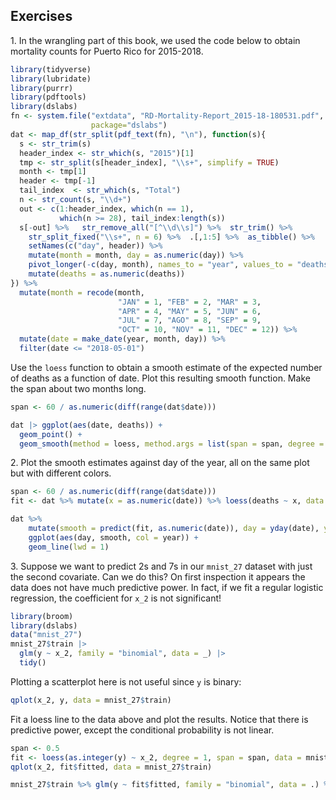 ## Exercises 
1\. In the wrangling part of this book, we used the code below to obtain mortality counts for Puerto Rico for 2015-2018. 
```{r, eval=FALSE} 
library(tidyverse) 
library(lubridate) 
library(purrr) 
library(pdftools) 
library(dslabs) 
fn <- system.file("extdata", "RD-Mortality-Report_2015-18-180531.pdf", 
                  package="dslabs") 
dat <- map_df(str_split(pdf_text(fn), "\n"), function(s){ 
  s <- str_trim(s) 
  header_index <- str_which(s, "2015")[1] 
  tmp <- str_split(s[header_index], "\\s+", simplify = TRUE) 
  month <- tmp[1] 
  header <- tmp[-1] 
  tail_index  <- str_which(s, "Total") 
  n <- str_count(s, "\\d+") 
  out <- c(1:header_index, which(n == 1),  
           which(n >= 28), tail_index:length(s)) 
  s[-out] %>%   str_remove_all("[^\\d\\s]") %>%  str_trim() %>%  
    str_split_fixed("\\s+", n = 6) %>%  .[,1:5] %>%  as_tibble() %>%   
    setNames(c("day", header)) %>%  
    mutate(month = month, day = as.numeric(day)) %>%  
    pivot_longer(-c(day, month), names_to = "year", values_to = "deaths") %>%  
    mutate(deaths = as.numeric(deaths)) 
}) %>% 
  mutate(month = recode(month,  
                        "JAN" = 1, "FEB" = 2, "MAR" = 3,  
                        "APR" = 4, "MAY" = 5, "JUN" = 6,  
                        "JUL" = 7, "AGO" = 8, "SEP" = 9,  
                        "OCT" = 10, "NOV" = 11, "DEC" = 12)) %>%  
  mutate(date = make_date(year, month, day)) %>%  
  filter(date <= "2018-05-01") 
``` 
Use the `loess` function to obtain a smooth estimate of the expected number of deaths as a function of date. Plot this resulting smooth function. Make the span about two months long. 
```{r}
span <- 60 / as.numeric(diff(range(dat$date)))

dat |> ggplot(aes(date, deaths)) +
  geom_point() + 
  geom_smooth(method = loess, method.args = list(span = span, degree = 1))
```

2\. Plot the smooth estimates against day of the year, all on the same plot but with different colors. 

```{r}
span <- 60 / as.numeric(diff(range(dat$date)))
fit <- dat %>% mutate(x = as.numeric(date)) %>% loess(deaths ~ x, data = ., span = span, degree = 1)

dat %>% 
	mutate(smooth = predict(fit, as.numeric(date)), day = yday(date), year = as.character(year(date))) %>%
	ggplot(aes(day, smooth, col = year)) +
	geom_line(lwd = 1)
```

3\. Suppose we want to predict 2s and 7s in our `mnist_27` dataset with just the second covariate. Can we do this? On first inspection it appears the data does not have much predictive power. In fact, if we fit a regular logistic regression, the coefficient for `x_2` is not significant! 
```{r, eval = FALSE} 
library(broom) 
library(dslabs) 
data("mnist_27") 
mnist_27$train |>   
  glm(y ~ x_2, family = "binomial", data = _) |>   
  tidy() 
``` 
Plotting a scatterplot here is not useful since `y` is binary: 
```{r, eval = FALSE} 
qplot(x_2, y, data = mnist_27$train) 
``` 
Fit a loess line to the data above and plot the results. Notice that there is predictive power, except the conditional probability is not linear. 

```{r}
span <- 0.5
fit <- loess(as.integer(y) ~ x_2, degree = 1, span = span, data = mnist_27$train)
qplot(x_2, fit$fitted, data = mnist_27$train)

mnist_27$train %>% glm(y ~ fit$fitted, family = "binomial", data = .) %>% tidy()
```
 
